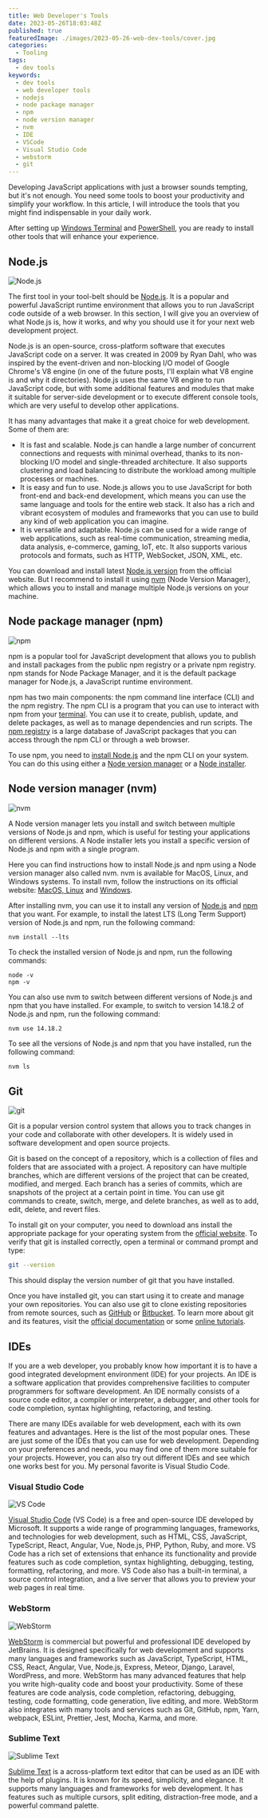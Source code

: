 ```yaml
---
title: Web Developer's Tools
date: 2023-05-26T18:03:48Z
published: true
featuredImage: ./images/2023-05-26-web-dev-tools/cover.jpg
categories:
  - Tooling
tags:
  - dev tools
keywords:
  - dev tools
  - web developer tools
  - nodejs
  - node package manager
  - npm
  - node version manager
  - nvm
  - IDE
  - VSCode
  - Visual Studio Code
  - webstorm
  - git
---
```


Developing JavaScript applications with just a browser sounds tempting, but it's not enough. You need some tools to boost your productivity and simplify your workflow. In this article, I will introduce the tools that you might find indispensable in your daily work.

After setting up [Windows Terminal](/articles/configure-windows-terminal) and [PowerShell](/articles/pscore-ohmyposh), you are ready to install other tools that will enhance your experience.

## Node.js

![Node.js](./images/2023-05-26-web-dev-tools/nodejs.png)

The first tool in your tool-belt should be [Node.js](https://nodejs.org/). It is a popular and powerful JavaScript runtime environment that allows you to run JavaScript code outside of a web browser. In this section, I will give you an overview of what Node.js is, how it works, and why you should use it for your next web development project.

Node.js is an open-source, cross-platform software that executes JavaScript code on a server. It was created in 2009 by Ryan Dahl, who was inspired by the event-driven and non-blocking I/O model of Google Chrome's V8 engine (in one of the future posts, I'll explain what V8 engine is and why it directories). Node.js uses the same V8 engine to run JavaScript code, but with some additional features and modules that make it suitable for server-side development or to execute different console tools, which are very useful to develop other applications.

It has many advantages that make it a great choice for web development. Some of them are:

- It is fast and scalable. Node.js can handle a large number of concurrent connections and requests with minimal overhead, thanks to its non-blocking I/O model and single-threaded architecture. It also supports clustering and load balancing to distribute the workload among multiple processes or machines.
- It is easy and fun to use. Node.js allows you to use JavaScript for both front-end and back-end development, which means you can use the same language and tools for the entire web stack. It also has a rich and vibrant ecosystem of modules and frameworks that you can use to build any kind of web application you can imagine.
- It is versatile and adaptable. Node.js can be used for a wide range of web applications, such as real-time communication, streaming media, data analysis, e-commerce, gaming, IoT, etc. It also supports various protocols and formats, such as HTTP, WebSocket, JSON, XML, etc.

You can download and install latest [Node.js version](https://nodejs.org/en/download/) from the official website. But I recommend to install it using [nvm](#node-version-manager-nvm) (Node Version Manager), which allows you to install and manage multiple Node.js versions on your machine.

## Node package manager (npm)

![npm](./images/2023-05-26-web-dev-tools/npm.png)

npm is a popular tool for JavaScript development that allows you to publish and install packages from the public npm registry or a private npm registry. npm stands for Node Package Manager, and it is the default package manager for Node.js, a JavaScript runtime environment.

npm has two main components: the npm command line interface (CLI) and the npm registry. The npm CLI is a program that you can use to interact with npm from your [terminal](/articles/configure-windows-terminal). You can use it to create, publish, update, and delete packages, as well as to manage dependencies and run scripts. The [npm registry](https://www.npmjs.com/) is a large database of JavaScript packages that you can access through the npm CLI or through a web browser.

To use npm, you need to [install Node.js](#nodejs) and the npm CLI on your system. You can do this using either a [Node version manager](#node-version-manager-nvm) or a [Node installer](https://nodejs.org/en/download).

## Node version manager (nvm)

![nvm](./images/2023-05-26-web-dev-tools/nvm.png)

A Node version manager lets you install and switch between multiple versions of Node.js and npm, which is useful for testing your applications on different versions. A Node installer lets you install a specific version of Node.js and npm with a single program.

Here you can find instructions how to install Node.js and npm using a Node version manager also called nvm. nvm is available for MacOS, Linux, and Windows systems. To install nvm, follow the instructions on its official website: [MacOS, Linux](https://github.com/nvm-sh/nvm) and [Windows](https://github.com/coreybutler/nvm-windows).

After installing nvm, you can use it to install any version of [Node.js](#nodejs) and [npm](#node-package-manager-npm) that you want. For example, to install the latest LTS (Long Term Support) version of Node.js and npm, run the following command:

```shell
nvm install --lts
```

To check the installed version of Node.js and npm, run the following commands:

```shell
node -v
npm -v
```

You can also use nvm to switch between different versions of Node.js and npm that you have installed. For example, to switch to version 14.18.2 of Node.js and npm, run the following command:

```shell
nvm use 14.18.2
```

To see all the versions of Node.js and npm that you have installed, run the following command:

```bash
nvm ls
```

## Git

![git](./images/2023-05-26-web-dev-tools/git.png)

Git is a popular version control system that allows you to track changes in your code and collaborate with other developers. It is widely used in software development and open source projects.

Git is based on the concept of a repository, which is a collection of files and folders that are associated with a project. A repository can have multiple branches, which are different versions of the project that can be created, modified, and merged. Each branch has a series of commits, which are snapshots of the project at a certain point in time. You can use git commands to create, switch, merge, and delete branches, as well as to add, edit, delete, and revert files.

To install git on your computer, you need to download ans install the appropriate package for your operating system from the [official website](https://git-scm.com/downloads). To verify that git is installed correctly, open a terminal or command prompt and type:

```bash
git --version
```

This should display the version number of git that you have installed.

Once you have installed git, you can start using it to create and manage your own repositories. You can also use git to clone existing repositories from remote sources, such as [GitHub](https://github.com/) or [Bitbucket](https://bitbucket.org/). To learn more about git and its features, visit the [official documentation](https://git-scm.com/doc) or some [online tutorials](https://www.atlassian.com/git/tutorials).

## IDEs

If you are a web developer, you probably know how important it is to have a good integrated development environment (IDE) for your projects. An IDE is a software application that provides comprehensive facilities to computer programmers for software development. An IDE normally consists of a source code editor, a compiler or interpreter, a debugger, and other tools for code completion, syntax highlighting, refactoring, and testing.

There are many IDEs available for web development, each with its own features and advantages. Here is the list of the most popular ones. These are just some of the IDEs that you can use for web development. Depending on your preferences and needs, you may find one of them more suitable for your projects. However, you can also try out different IDEs and see which one works best for you. My personal favorite is Visual Studio Code.

### Visual Studio Code

![VS Code](./images/2023-05-26-web-dev-tools/vscode.png)

[Visual Studio Code](https://code.visualstudio.com/) (VS Code) is a free and open-source IDE developed by Microsoft. It supports a wide range of programming languages, frameworks, and technologies for web development, such as HTML, CSS, JavaScript, TypeScript, React, Angular, Vue, Node.js, PHP, Python, Ruby, and more. VS Code has a rich set of extensions that enhance its functionality and provide features such as code completion, syntax highlighting, debugging, testing, formatting, refactoring, and more. VS Code also has a built-in terminal, a source control integration, and a live server that allows you to preview your web pages in real time.

### WebStorm

![WebStorm](./images/2023-05-26-web-dev-tools/webstorm.webp)

[WebStorm](https://www.jetbrains.com/webstorm/) is commercial but powerful and professional IDE developed by JetBrains. It is designed specifically for web development and supports many languages and frameworks such as JavaScript, TypeScript, HTML, CSS, React, Angular, Vue, Node.js, Express, Meteor, Django, Laravel, WordPress, and more. WebStorm has many advanced features that help you write high-quality code and boost your productivity. Some of these features are code analysis, code completion, refactoring, debugging, testing, code formatting, code generation, live editing, and more. WebStorm also integrates with many tools and services such as Git, GitHub, npm, Yarn, webpack, ESLint, Prettier, Jest, Mocha, Karma, and more.

### Sublime Text

![Sublime Text](./images/2023-05-26-web-dev-tools/sublime-text.png)

[Sublime Text](https://www.sublimetext.com/) is a across-platform text editor that can be used as an IDE with the help of plugins. It is known for its speed, simplicity, and elegance. It supports many languages and frameworks for web development. It has features such as multiple cursors, split editing, distraction-free mode, and a powerful command palette.
